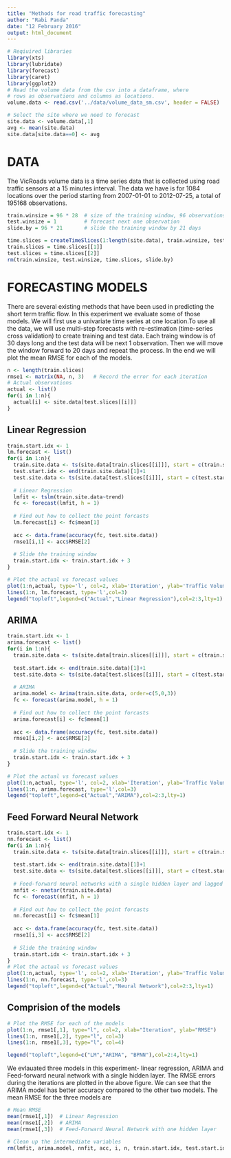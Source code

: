 ```yaml
---
title: "Methods for road traffic forecasting"
author: "Rabi Panda"
date: "12 February 2016"
output: html_document
---
```


```r
# Reqiuired libraries
library(xts)
library(lubridate)
library(forecast)
library(caret)
library(ggplot2)
# Read the volume data from the csv into a dataframe, where
# rows as observations and columns as locations.
volume.data <- read.csv('../data/volume_data_sm.csv', header = FALSE)

# Select the site where we need to forecast
site.data <- volume.data[,1]
avg <- mean(site.data) 
site.data[site.data==0] <- avg
```

# DATA
The VicRoads volume data is a time series data that is collected using road traffic sensors at a 15 minutes interval. The data we have is for 1084 locations over the period starting from 2007-01-01 to 2012-07-25, a total of 195168 observations.

```r
train.winsize = 96 * 28  # size of the training window, 96 observations per day for 28 days
test.winsize = 1         # forecast next one observation
slide.by = 96 * 21       # slide the training window by 21 days

time.slices = createTimeSlices(1:length(site.data), train.winsize, test.winsize, skip = slide.by)
train.slices = time.slices[[1]]
test.slices = time.slices[[2]]
rm(train.winsize, test.winsize, time.slices, slide.by)
```

# FORECASTING MODELS

There are several existing methods that have been used in predicting the short term traffic flow. In this experiment we evaluate some of those models. We will first use a univariate time series at one location.To use all the data, we will use multi-step forecasts with re-estimation (time-series cross validation) to create training and test data. Each traing window is of 30 days long and the test data will be next 1 observation. Then we will move the window forward to 20 days and repeat the process. In the end we will plot the mean RMSE for each of the models.

```r
n <- length(train.slices)
rmse1 <- matrix(NA, n, 3)   # Record the error for each iteration
# Actual observations
actual <- list()
for(i in 1:n){
  actual[i] <- site.data[test.slices[[i]]]
}

```


## Linear Regression

```r
train.start.idx <- 1
lm.forecast <- list()
for(i in 1:n){
  train.site.data <- ts(site.data[train.slices[[i]]], start = c(train.start.idx,1), frequency = 7*96)
  test.start.idx <- end(train.site.data)[1]+1
  test.site.data <- ts(site.data[test.slices[[i]]], start = c(test.start.idx,1), frequency = 7*96)
 
  # Linear Regression
  lmfit <- tslm(train.site.data~trend)
  fc <- forecast(lmfit, h = 1)
  
  # Find out how to collect the point forcasts 
  lm.forecast[i] <- fc$mean[1]
  
  acc <- data.frame(accuracy(fc, test.site.data))
  rmse1[i,1] <- acc$RMSE[2]
  
  # Slide the training window
  train.start.idx <- train.start.idx + 3
}

# Plot the actual vs forecast values
plot(1:n,actual, type='l', col=2, xlab='Iteration', ylab='Traffic Volume (15 min)')
lines(1:n, lm.forecast, type='l',col=3)
legend("topleft",legend=c("Actual","Linear Regression"),col=2:3,lty=1)
```


## ARIMA

```r
train.start.idx <- 1
arima.forecast <- list()
for(i in 1:n){
  train.site.data <- ts(site.data[train.slices[[i]]], start = c(train.start.idx,1), frequency = 7*96)
  
  test.start.idx <- end(train.site.data)[1]+1
  test.site.data <- ts(site.data[test.slices[[i]]], start = c(test.start.idx,1), frequency = 7*96)
  
  # ARIMA
  arima.model <- Arima(train.site.data, order=c(5,0,3))
  fc <- forecast(arima.model, h = 1)
  
  # Find out how to collect the point forcasts 
  arima.forecast[i] <- fc$mean[1]
  
  acc <- data.frame(accuracy(fc, test.site.data))
  rmse1[i,2] <- acc$RMSE[2]
  
  # Slide the training window
  train.start.idx <- train.start.idx + 3
}

# Plot the actual vs forecast values
plot(1:n,actual, type='l', col=2, xlab='Iteration', ylab='Traffic Volume (15 min)')
lines(1:n, arima.forecast, type='l',col=3)
legend("topleft",legend=c("Actual","ARIMA"),col=2:3,lty=1)
```

## Feed Forward Neural Network

```r
train.start.idx <- 1
nn.forecast <- list()
for(i in 1:n){
  train.site.data <- ts(site.data[train.slices[[i]]], start = c(train.start.idx,1), frequency = 7*96)
  
  test.start.idx <- end(train.site.data)[1]+1
  test.site.data <- ts(site.data[test.slices[[i]]], start = c(test.start.idx,1), frequency = 7*96)
  
  # Feed-forward neural networks with a single hidden layer and lagged inputs for forecasting univariate time series.
  nnfit <- nnetar(train.site.data)
  fc <- forecast(nnfit, h = 1)
  
  # Find out how to collect the point forcasts 
  nn.forecast[i] <- fc$mean[1]
  
  acc <- data.frame(accuracy(fc, test.site.data))
  rmse1[i,3] <- acc$RMSE[2]
  
  # Slide the training window
  train.start.idx <- train.start.idx + 3
}
# Plot the actual vs forecast values
plot(1:n,actual, type='l', col=2, xlab='Iteration', ylab='Traffic Volume (15 min)')
lines(1:n, nn.forecast, type='l',col=3)
legend("topleft",legend=c("Actual","Neural Network"),col=2:3,lty=1)
```

## Comprision of the models

```r
# Plot the RMSE for each of the models
plot(1:n, rmse1[,1], type="l", col=2, xlab="Iteration", ylab="RMSE")
lines(1:n, rmse1[,2], type="l", col=3)
lines(1:n, rmse1[,3], type="l", col=4)

legend("topleft",legend=c("LM","ARIMA", "BPNN"),col=2:4,lty=1)
```

We evlauated three models in this experiment- linear regression, ARIMA and Feed-forward neural network with a single hidden layer. The RMSE errors during the iterations are plotted in the above figure. We can see that the ARIMA model has better accuracy compared to the other two models. The mean RMSE for the three models are 

```r
# Mean RMSE 
mean(rmse1[,1])  # Linear Regression
mean(rmse1[,2])  # ARIMA
mean(rmse1[,3])  # Feed-Forward Neural Network with one hidden layer
```


```r
# Clean up the intermediate variables
rm(lmfit, arima.model, nnfit, acc, i, n, train.start.idx, test.start.idx, test.site.data, train.site.data, rmse1)
```
